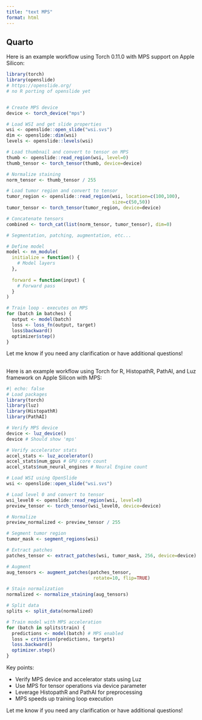 ```yaml
---
title: "text MPS"
format: html
---
```


## Quarto

Here is an example workflow using Torch 0.11.0 with MPS support on Apple Silicon:

```r
library(torch)
library(openslide)
# https://openslide.org/
# no R porting of openslide yet


# Create MPS device
device <- torch_device("mps")

# Load WSI and get slide properties
wsi <- openslide::open_slide("wsi.svs")
dim <- openslide::dim(wsi)
levels <- openslide::levels(wsi)

# Load thumbnail and convert to tensor on MPS  
thumb <- openslide::read_region(wsi, level=0)
thumb_tensor <- torch_tensor(thumb, device=device)

# Normalize staining  
norm_tensor <- thumb_tensor / 255 

# Load tumor region and convert to tensor
tumor_region <- openslide::read_region(wsi, location=c(100,100), 
                                       size=c(50,50))
tumor_tensor <- torch_tensor(tumor_region, device=device)

# Concatenate tensors
combined <- torch_cat(list(norm_tensor, tumor_tensor), dim=0)

# Segmentation, patching, augmentation, etc...

# Define model
model <- nn_module(
  initialize = function() {
    # Model layers
  },
  
  forward = function(input) {
    # Forward pass
  }
)

# Train loop - executes on MPS  
for (batch in batches) {
  output <- model(batch)
  loss <- loss_fn(output, target)
  loss$backward()
  optimizer$step() 
}
```

Let me know if you need any clarification or have additional questions!


##
Here is an example workflow using Torch for R, HistopathR, PathAI, and Luz framework on Apple Silicon with MPS:

```r
#| echo: false
# Load packages
library(torch)
library(luz)
library(HistopathR)
library(PathAI)

# Verify MPS device 
device <- luz_device()
device # Should show 'mps'

# Verify accelerator stats
accel_stats <- luz_accelerator()
accel_stats$num_gpus # GPU core count
accel_stats$num_neural_engines # Neural Engine count

# Load WSI using OpenSlide
wsi <- openslide::open_slide("wsi.svs") 

# Load level 0 and convert to tensor
wsi_level0 <- openslide::read_region(wsi, level=0)
preview_tensor <- torch_tensor(wsi_level0, device=device)

# Normalize  
preview_normalized <- preview_tensor / 255

# Segment tumor region
tumor_mask <- segment_regions(wsi) 

# Extract patches
patches_tensor <- extract_patches(wsi, tumor_mask, 256, device=device) 

# Augment
aug_tensors <- augment_patches(patches_tensor, 
                                rotate=10, flip=TRUE)

# Stain normalization
normalized <- normalize_staining(aug_tensors)  

# Split data
splits <- split_data(normalized)

# Train model with MPS acceleration
for (batch in splits$train) {
  predictions <- model(batch) # MPS enabled 
  loss = criterion(predictions, targets) 
  loss.backward()
  optimizer.step() 
}
```

Key points:

- Verify MPS device and accelerator stats using Luz
- Use MPS for tensor operations via device parameter
- Leverage HistopathR and PathAI for preprocessing
- MPS speeds up training loop execution

Let me know if you need any clarification or have additional questions!